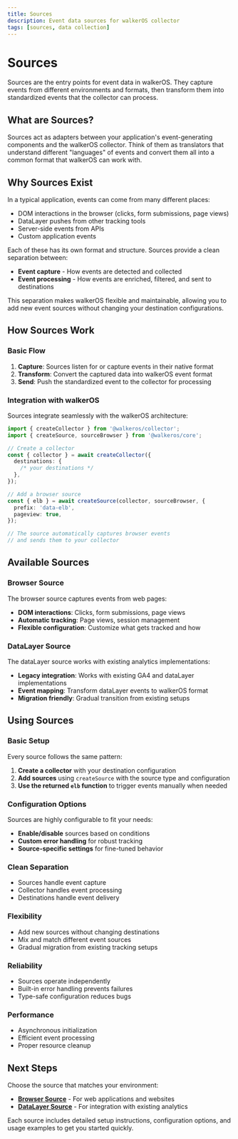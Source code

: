 ```yaml
---
title: Sources
description: Event data sources for walkerOS collector
tags: [sources, data collection]
---
```


# Sources

Sources are the entry points for event data in walkerOS. They capture events
from different environments and formats, then transform them into standardized
events that the collector can process.

## What are Sources?

Sources act as adapters between your application's event-generating components
and the walkerOS collector. Think of them as translators that understand
different "languages" of events and convert them all into a common format that
walkerOS can work with.

## Why Sources Exist

In a typical application, events can come from many different places:

- DOM interactions in the browser (clicks, form submissions, page views)
- DataLayer pushes from other tracking tools
- Server-side events from APIs
- Custom application events

Each of these has its own format and structure. Sources provide a clean
separation between:

- **Event capture** - How events are detected and collected
- **Event processing** - How events are enriched, filtered, and sent to
  destinations

This separation makes walkerOS flexible and maintainable, allowing you to add
new event sources without changing your destination configurations.

## How Sources Work

### Basic Flow

1. **Capture**: Sources listen for or capture events in their native format
2. **Transform**: Convert the captured data into walkerOS event format
3. **Send**: Push the standardized event to the collector for processing

### Integration with walkerOS

Sources integrate seamlessly with the walkerOS architecture:

```typescript
import { createCollector } from '@walkeros/collector';
import { createSource, sourceBrowser } from '@walkeros/core';

// Create a collector
const { collector } = await createCollector({
  destinations: {
    /* your destinations */
  },
});

// Add a browser source
const { elb } = await createSource(collector, sourceBrowser, {
  prefix: 'data-elb',
  pageview: true,
});

// The source automatically captures browser events
// and sends them to your collector
```

## Available Sources

### Browser Source

The browser source captures events from web pages:

- **DOM interactions**: Clicks, form submissions, page views
- **Automatic tracking**: Page views, session management
- **Flexible configuration**: Customize what gets tracked and how

### DataLayer Source

The dataLayer source works with existing analytics implementations:

- **Legacy integration**: Works with existing GA4 and dataLayer implementations
- **Event mapping**: Transform dataLayer events to walkerOS format
- **Migration friendly**: Gradual transition from existing setups

## Using Sources

### Basic Setup

Every source follows the same pattern:

1. **Create a collector** with your destination configuration
2. **Add sources** using `createSource` with the source type and configuration
3. **Use the returned `elb` function** to trigger events manually when needed

### Configuration Options

Sources are highly configurable to fit your needs:

- **Enable/disable** sources based on conditions
- **Custom error handling** for robust tracking
- **Source-specific settings** for fine-tuned behavior

### Clean Separation

- Sources handle event capture
- Collector handles event processing
- Destinations handle event delivery

### Flexibility

- Add new sources without changing destinations
- Mix and match different event sources
- Gradual migration from existing tracking setups

### Reliability

- Sources operate independently
- Built-in error handling prevents failures
- Type-safe configuration reduces bugs

### Performance

- Asynchronous initialization
- Efficient event processing
- Proper resource cleanup

## Next Steps

Choose the source that matches your environment:

- **[Browser Source](./web/browser/)** - For web applications and websites
- **[DataLayer Source](./web/dataLayer/)** - For integration with existing
  analytics

Each source includes detailed setup instructions, configuration options, and
usage examples to get you started quickly.
